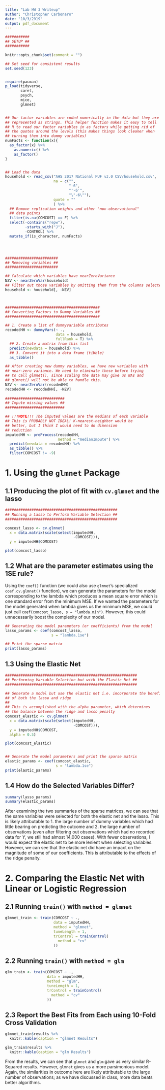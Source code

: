 ```yaml
---
title: "Lab HW 3 Writeup"
author: "Christopher Carbonaro"
date: "10/3/2019"
output: pdf_document
---
```


```r

###########
## SETUP ##
###########

knitr::opts_chunk$set(comment = "")

## Set seed for consistent results
set.seed(123)


require(pacman)
p_load(tidyverse,
       caret,
       psych,
       mice,
       glmnet)


## Our factor variables are coded numerically in the data but they are
## represented as strings. This helper function makes it easy to tell
## R to read our factor variables in as factors while getting rid of 
## the quotes around the levels (this makes things look cleaner when
## turning them into dummy variables)
numFacts <- function(x){
  as_factor(x) %>%
    as.numeric() %>%
    as_factor()
}


## Load the data
household <- read_csv("AHS 2017 National PUF v3.0 CSV/household.csv",
                      na = c("",
                             "-6",
                             "'-6'",
                             "\"-6\""),
                      quote = ""
                      ) %>%
  ## Remove replication weights and other "non-observational"
  ## data points
  filter(is.na(COMCOST) == F) %>%
  select(-contains("repw"),
         -starts_with("J"),
         -CONTROL) %>%
  mutate_if(is_character, numFacts)




########################
## Removing variables ##
########################

## Calculate which variables have nearZeroVariance
NZV <- nearZeroVar(household)
## Filter out those variables by omitting them from the columns selected
household <- household[, -NZV]



###########################################
## Converting Factors to Dummy Variables ##
###########################################

## 1. Create a list of dummyvariable attributes
recodedHH <- dummyVars(~ .,
                       data = household,
                       fullRank = T) %>%
  ## 2. Create a matrix from this list
  predict(newdata = household) %>%
  ## 3. Convert it into a data frame (tibble)
  as_tibble()

## After creating new dummy variables, we have new variables with
## near-zero variance. We need to eliminate these before trying
## to call glmnet(), since scaling the data may give us NAs and
## glmnet() will not be able to handle this.
NZV <- nearZeroVar(recodedHH)
recodedHH <- recodedHH[, -NZV]
  
###########################
## Impute missing values ##
###########################

## !!!NOTE!!! The imputed values are the medians of each variable
## This is PROBABLY NOT IDEAL! K-nearest-neighbor would be
## better, but I think I would need to do dimension 
## reduction
imputedHH <- preProcess(recodedHH,
                        method = "medianImpute") %>%
  predict(newdata = recodedHH) %>%
  as_tibble() %>%
  filter(COMCOST != -9)
```

# 1. Using the `glmnet` Package

## 1.1 Producing the plot of fit with `cv.glmnet` and the lasso

```r
###################################################
## Running a Lasso to Perform Variable Selection ##
###################################################

comcost_lasso <- cv.glmnet(
  x = data.matrix(scale(select(imputedHH,
                               -COMCOST))),
  y = imputedHH$COMCOST)

plot(comcost_lasso)

```

## 1.2 What are the parameter estimates using the 1SE rule?

Using the `coef()` function (we could also use `glmnet`'s specialized `coef.cv.glmnet()` function), we can generate the parameters for the model corresponding to the lambda which produces a mean square error which is one standard error from the minimum MSE. If we wanted the parameters for the model generated when lambda gives us the minimum MSE, we could just call `coef(comcost_lasso, s = "lambda.min")`. However, this could unnecessarily boost the complexity of our model.

```r
## Generating the model parameters (or coefficients) from the model
lasso_params <- coef(comcost_lasso,
                     s = "lambda.1se")

## Print the sparse matrix
print(lasso_params)
```

## 1.3 Using the Elastic Net

```r
############################################################
## Performing Variable Selection but with the Elastic Net ##
############################################################

## Generate a model but use the elastic net i.e. incorporate the benefits
## of both the lasso and ridge
##
## This is accomplished with the alpha parameter, which determines
## the balance between the ridge and lasso penalty
comcost_elastic <- cv.glmnet(
  x = data.matrix(scale(select(imputedHH,
                               -COMCOST))),
  y = imputedHH$COMCOST,
  alpha = 0.5)

plot(comcost_elastic)


## Generate the model parameters and print the sparse matrix
elastic_params <- coef(comcost_elastic,
                       s = "lambda.1se")
print(elastic_params)
```

## 1.4 How do the Selected Variables Differ?
```r
summary(lasso_params)
summary(elastic_params)
```

After examining the two summaries of the sparse matrices, we can see that the same variables were selected for both the elastic net and the lasso. This is likely attributable to 1. the large number of dummy variables which had little bearing on predicting the outcome and 2. the large number of observations (even after filtering out observations which had no recorded data for $Y$, we still had almost 14,000 cases). With fewer observations, I would expect the elastic net to be more lenient when selecting variables. However, we can see that the elastic net did have an impact on the magnitude of some of our coefficients. This is attributable to the effects of the ridge penalty.

# 2. Comparing the Elastic Net with Linear or Logistic Regression

## 2.1 Running `train()` with `method = glmnet`

```r
glmnet_train <- train(COMCOST ~ .,
                      data = imputedHH,
                      method = "glmnet",
                      tuneLength = 1,
                      trControl = trainControl(
                        method = "cv"
                      ))
```

## 2.2 Running `train()` with `method = glm`
```r
glm_train <- train(COMCOST ~ .,
                   data = imputedHH,
                   method = "glm",
                   tuneLength = 1,
                   trControl = trainControl(
                     method = "cv"
                   ))
```

## 2.3 Report the Best Fits from Each using 10-Fold Cross Validation
```r
glmnet_train$results %>%
  knitr::kable(caption = "glmnet Results")

glm_train$results %>%
  knitr::kable(caption = "glm Results")
```

From the results, we can see that `glmnet` and `glm` gave us very similar R-Squared results. However, `glmnet` gives us a more parsimonious model. Again, the similarities in outcome here are likely attributable to the large number of observations; as we have discussed in class, more data beats better algorithms.
